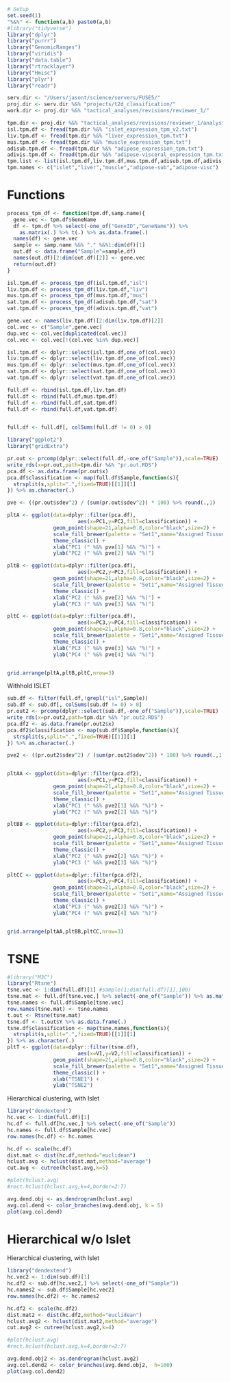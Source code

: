 
```r

# Setup
set.seed(1)
"%&%" <- function(a,b) paste0(a,b)
#library("tidyverse")
library("dplyr")
library("purrr")
library("GenomicRanges")
library("viridis")
library("data.table")
library("rtracklayer")
library("Hmisc")
library("plyr")
library("readr")

serv.dir <- "/Users/jasont/science/servers/FUSE5/"
proj.dir <- serv.dir %&% "projects/t2d_classification/"
work.dir <- proj.dir %&% "tactical_analyses/revisions/reviewer_1/"

tpm.dir <- proj.dir %&% "tactical_analyses/revisions/reviewer_1/analysis_files/"
isl.tpm.df <- fread(tpm.dir %&% "islet_expression_tpm_v2.txt")
liv.tpm.df <- fread(tpm.dir %&% "liver_expression_tpm.txt")
mus.tpm.df <- fread(tpm.dir %&% "muscle_expression_tpm.txt")
adisub.tpm.df <- fread(tpm.dir %&% "adipose_expression_tpm.txt")
adivis.tpm.df <- fread(tpm.dir %&% "adipose-visceral_expression_tpm.txt")
tpm.list <- list(isl.tpm.df,liv.tpm.df,mus.tpm.df,adisub.tpm.df,adivis.tpm.df)
tpm.names <- c("islet","liver","muscle","adipose-sub","adipose-visc")


```


# Functions

```r

process_tpm_df <- function(tpm.df,samp.name){
  gene.vec <- tpm.df$GeneName
  df <- tpm.df %>% select(-one_of("GeneID","GeneName")) %>%
    as.matrix(.) %>% t(.) %>% as.data.frame(.)
  names(df) <- gene.vec
  sample <- samp.name %&% "." %&%1:dim(df)[1]
  out.df <- data.frame("Sample"=sample,df)
  names(out.df)[2:dim(out.df)[2]] <- gene.vec
  return(out.df)
}

```

```r

isl.tpm.df <- process_tpm_df(isl.tpm.df,"isl")
liv.tpm.df <- process_tpm_df(liv.tpm.df,"liv")
mus.tpm.df <- process_tpm_df(mus.tpm.df,"mus")
sat.tpm.df <- process_tpm_df(adisub.tpm.df,"sat")
vat.tpm.df <- process_tpm_df(adivis.tpm.df,"vat")

```


```r

gene.vec <- names(liv.tpm.df)[2:dim(liv.tpm.df)[2]]
col.vec <- c("Sample",gene.vec)
dup.vec <- col.vec[duplicated(col.vec)]
col.vec <- col.vec[!(col.vec %in% dup.vec)]
```


```r

isl.tpm.df <- dplyr::select(isl.tpm.df,one_of(col.vec))
liv.tpm.df <- dplyr::select(liv.tpm.df,one_of(col.vec))
mus.tpm.df <- dplyr::select(mus.tpm.df,one_of(col.vec))
sat.tpm.df <- dplyr::select(sat.tpm.df,one_of(col.vec))
vat.tpm.df <- dplyr::select(vat.tpm.df,one_of(col.vec))

full.df <- rbind(isl.tpm.df,liv.tpm.df)
full.df <- rbind(full.df,mus.tpm.df)
full.df <- rbind(full.df,sat.tpm.df)
full.df <- rbind(full.df,vat.tpm.df)


full.df <- full.df[, colSums(full.df != 0) > 0]

```

```r

library("ggplot2")
library("gridExtra")

pr.out <- prcomp(dplyr::select(full.df,-one_of("Sample")),scale=TRUE) 
write_rds(x=pr.out,path=tpm.dir %&% "pr.out.RDS")
pca.df <- as.data.frame(pr.out$x) 
pca.df$classification <- map(full.df$Sample,function(s){
  strsplit(s,split=".",fixed=TRUE)[[1]][1]
}) %>% as.character(.)

pve <- ((pr.out$sdev^2) / (sum(pr.out$sdev^2)) * 100) %>% round(.,1)

```

```r

pltA <- ggplot(data=dplyr::filter(pca.df),
                       aes(x=PC1,y=PC2,fill=classification)) + 
               geom_point(shape=21,alpha=0.8,color="black",size=2) +
               scale_fill_brewer(palette = "Set1",name="Assigned Tissue") + 
               theme_classic() + 
               xlab("PC1 (" %&% pve[1] %&% "%)") + 
               ylab("PC2 (" %&% pve[2] %&% "%)")

pltB <- ggplot(data=dplyr::filter(pca.df),
                       aes(x=PC2,y=PC3,fill=classification)) + 
               geom_point(shape=21,alpha=0.8,color="black",size=2) + 
               scale_fill_brewer(palette = "Set1",name="Assigned Tissue") + 
               theme_classic() + 
               xlab("PC2 (" %&% pve[2] %&% "%)") + 
               ylab("PC3 (" %&% pve[3] %&% "%)")

pltC <- ggplot(data=dplyr::filter(pca.df),
                       aes(x=PC3,y=PC4,fill=classification)) + 
               geom_point(shape=21,alpha=0.8,color="black",size=2) + 
               scale_fill_brewer(palette = "Set1",name="Assigned Tissue") + 
               theme_classic() + 
               xlab("PC3 (" %&% pve[3] %&% "%)") + 
               ylab("PC4 (" %&% pve[4] %&% "%)")


grid.arrange(pltA,pltB,pltC,nrow=3)

```



Withhold ISLET 

```r

sub.df <- filter(full.df,!grepl("isl",Sample))
sub.df <- sub.df[, colSums(sub.df != 0) > 0]
pr.out2 <- prcomp(dplyr::select(sub.df,-one_of("Sample")),scale=TRUE) 
write_rds(x=pr.out2,path=tpm.dir %&% "pr.out2.RDS")
pca.df2 <- as.data.frame(pr.out2$x) 
pca.df2$classification <- map(sub.df$Sample,function(s){
  strsplit(s,split=".",fixed=TRUE)[[1]][1]
}) %>% as.character(.)

pve2 <- ((pr.out2$sdev^2) / (sum(pr.out2$sdev^2)) * 100) %>% round(.,1)


pltAA <- ggplot(data=dplyr::filter(pca.df2),
                       aes(x=PC1,y=PC2,fill=classification)) + 
               geom_point(shape=21,alpha=0.8,color="black",size=2) +
               scale_fill_brewer(palette = "Set1",name="Assigned Tissue") + 
               theme_classic() + 
               xlab("PC1 (" %&% pve2[1] %&% "%)") + 
               ylab("PC2 (" %&% pve2[2] %&% "%)")

pltBB <- ggplot(data=dplyr::filter(pca.df2),
                       aes(x=PC2,y=PC3,fill=classification)) + 
               geom_point(shape=21,alpha=0.8,color="black",size=2) + 
               scale_fill_brewer(palette = "Set1",name="Assigned Tissue") + 
               theme_classic() + 
               xlab("PC2 (" %&% pve2[2] %&% "%)") + 
               ylab("PC3 (" %&% pve2[3] %&% "%)")

pltCC <- ggplot(data=dplyr::filter(pca.df2),
                       aes(x=PC3,y=PC4,fill=classification)) + 
               geom_point(shape=21,alpha=0.8,color="black",size=2) + 
               scale_fill_brewer(palette = "Set1",name="Assigned Tissue") + 
               theme_classic() + 
               xlab("PC3 (" %&% pve2[3] %&% "%)") + 
               ylab("PC4 (" %&% pve2[4] %&% "%)")


grid.arrange(pltAA,pltBB,pltCC,nrow=3)

```


# TSNE 

```r
#library("M3C")
library("Rtsne")
tsne.vec <- 1:dim(full.df)[1] #sample(1:dim(full.df)[1],100)
tsne.mat <- full.df[tsne.vec,] %>% select(-one_of("Sample")) %>% as.matrix(.)
tsne.names <- full.df$Sample[tsne.vec]
row.names(tsne.mat) <- tsne.names
t.out <- Rtsne(tsne.mat)
tsne.df <- t.out$Y %>% as.data.frame(.)
tsne.df$classification <- map(tsne.names,function(s){
  strsplit(s,split=".",fixed=TRUE)[[1]][1]
}) %>% as.character(.)
pltT <- ggplot(data=dplyr::filter(tsne.df),
                       aes(x=V1,y=V2,fill=classification)) + 
               geom_point(shape=21,alpha=0.8,color="black",size=2) +
               scale_fill_brewer(palette = "Set1",name="Assigned Tissue") + 
               theme_classic() + 
               xlab("TSNE1") + 
               ylab("TSNE2")

```



Hierarchical clustering, with Islet 

```r
library("dendextend")
hc.vec <- 1:dim(full.df)[1]
hc.df <- full.df[hc.vec,] %>% select(-one_of("Sample"))
hc.names <- full.df$Sample[hc.vec]
row.names(hc.df) <- hc.names

```

```r

hc.df <- scale(hc.df)
dist.mat <- dist(hc.df,method="euclidean")
hclust.avg <- hclust(dist.mat,method="average")
cut.avg <- cutree(hclust.avg,k=5)
```


```r
#plot(hclust.avg)
#rect.hclust(hclust.avg,k=4,border=2:7)

avg.dend.obj <- as.dendrogram(hclust.avg)
avg.col.dend <- color_branches(avg.dend.obj, k = 5)
plot(avg.col.dend)
```

# Hierarchical w/o Islet 

Hierarchical clustering, with Islet 

```r
library("dendextend")
hc.vec2 <- 1:dim(sub.df)[1]
hc.df2 <- sub.df[hc.vec2,] %>% select(-one_of("Sample"))
hc.names2 <- sub.df$Sample[hc.vec2]
row.names(hc.df2) <- hc.names2

```

```r

hc.df2 <- scale(hc.df2)
dist.mat2 <- dist(hc.df2,method="euclidean")
hclust.avg2 <- hclust(dist.mat2,method="average")
cut.avg2 <- cutree(hclust.avg2,k=4)
```


```r
#plot(hclust.avg)
#rect.hclust(hclust.avg,k=4,border=2:7)

avg.dend.obj2 <- as.dendrogram(hclust.avg2)
avg.col.dend2 <- color_branches(avg.dend.obj2,  h=100)
plot(avg.col.dend2)
```